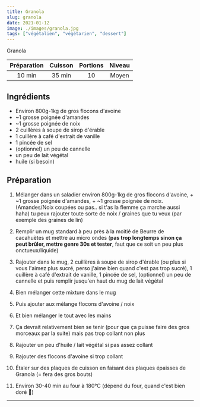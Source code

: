 ```yaml
---
title: Granola
slug: granola
date: 2021-01-12
image: ./images/granola.jpg
tags: ["végétalien", "végétarien", "dessert"]
---
```


<StyledParagraph>Granola</StyledParagraph>

| Préparation | Cuisson | Portions | Niveau |
| :-: | :-: | :-: | :-: |
| 10 min | 35 min | 10 | Moyen |

## Ingrédients
- <ListItem>Environ 800g-1kg de gros flocons d'avoine</ListItem>
- <ListItem>~1 grosse poignée d'amandes</ListItem>
- <ListItem>~1 grosse poignée de noix</ListItem>
- <ListItem>2 cuillères à soupe de sirop d'érable</ListItem>
- <ListItem>1 cuillère à café d'extrait de vanille</ListItem>
- <ListItem>1 pincée de sel</ListItem>
- <ListItem>(optionnel) un peu de cannelle</ListItem>
- <ListItem>un peu de lait végétal</ListItem>
- <ListItem>huile (si besoin)</ListItem>

## Préparation

1. Mélanger dans un saladier environ 800g-1kg de gros flocons d'avoine, + ~1 grosse poignée d'amandes, + ~1 grosse poignée de noix. (Amandes/Noix coupées ou pas.. si t'as la flemme ça marche aussi haha) tu peux rajouter toute sorte de noix / graines que tu veux (par exemple des graines de lin)

2. Remplir un mug standard à peu près à la moitié de Beurre de cacahuètes et mettre au micro ondes (**pas trop longtemps sinon ça peut brûler, mettre genre 30s et tester**, faut que ce soit un peu plus onctueux/liquide)

3. Rajouter dans le mug, 2 cuillères à soupe de sirop d'érable (ou plus si vous l'aimez plus sucré, perso j'aime bien quand c'est pas trop sucré), 1 cuillère à café d'extrait de vanille, 1 pincée de sel, (optionnel) un peu de cannelle et puis remplir jusqu'en haut du mug de lait végétal

4. Bien mélanger cette mixture dans le mug

5. Puis ajouter aux mélange flocons d'avoine / noix

6. Et bien mélanger le tout avec les mains

7. Ça devrait relativement bien se tenir (pour que ça puisse faire des gros morceaux par la suite) mais pas trop collant non plus

8. Rajouter un peu d'huile / lait végétal si pas assez collant

9. Rajouter des flocons d'avoine si trop collant

10. Étaler sur des plaques de cuisson en faisant des plaques épaisses de Granola (= fera des gros bouts)

11. Environ 30-40 min au four à 180°C (dépend du four, quand c'est bien doré 🤗)

---
